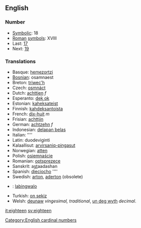 ==English==

===Number===
*[[Symbolic]]: 18
*[[Roman]] [[symbol]]s: XVIII
* Last: [[seventeen|17]]
* Next: [[nineteen|19]]

===Translations===

*Basque: [[hemezortzi]]
*[[Bosnian]]: osamnaest
*Breton: [[triwec'h]]
*Czech: [[osmnáct]]
*Dutch: [[achttien]] ''f''
*Esperanto: [[dek ok]]
*Estonian: [[kaheksateist]]
*Finnish: [[kahdeksantoista]]
*French: [[dix-huit]] ''m''
*Frisian: [[achttjin]]
*German: [[achtzehn]] ''f''
*Indonesian: [[delapan belas]]
*Italian: [[]] ''''
*Latin: duodeviginti
*Kalaallisut: [[arvirsaniq-pingasut]]
*Norwegian: [[atten]]
*Polish: [[osiemnaście]]
*Romanian: [[optsprezece]]
*Sanskrit: a<u>st</u>aadashan
*Spanish: [[dieciocho]] ''''
*Swedish: [[arton]], [[aderton]] (obsolete)
*{{tl}}: [[labingwalo]]
*Turkish: [[on sekiz]]
*Welsh: [[deunaw]] ''vingesimal, traditional'', [[un deg wyth]] ''decimal''.

[[Category:English cardinal numbers]]

[[it:eighteen]]
[[sv:eighteen]]